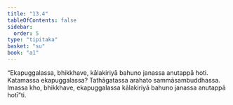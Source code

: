 ```yaml
---
title: "13.4"
tableOfContents: false
sidebar:
  order: 5
type: "tipitaka"
basket: "su"
book: "a1"
---
```



<DynamicBreadcrumb />

<Division number="173" book="a1">

<Paragraph number="266" book="a1">
“Ekapuggalassa, bhikkhave, kālakiriyā bahuno janassa anutappā hoti. Katamassa ekapuggalassa? Tathāgatassa arahato sammāsambuddhassa. Imassa kho, bhikkhave, ekapuggalassa kālakiriyā bahuno janassa anutappā hotī”ti.
</Paragraph>
</Division>